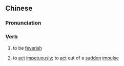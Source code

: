 {{also|头脑发热}}
==Chinese==
{{zh-forms|s=头脑发热|type=22}}

===Pronunciation===
{{zh-pron
|m=tóunǎo fārè
|c=tau4 nou5 faat3 jit6
|cat=v
}}

===Verb===
{{zh-verb}}

# {{lb|zh|of head}} to be [[feverish]]
# {{lb|zh|figurative|idiomatic}} to [[act]] [[impetuously]]; to [[act]] out of a [[sudden]] [[impulse]]
